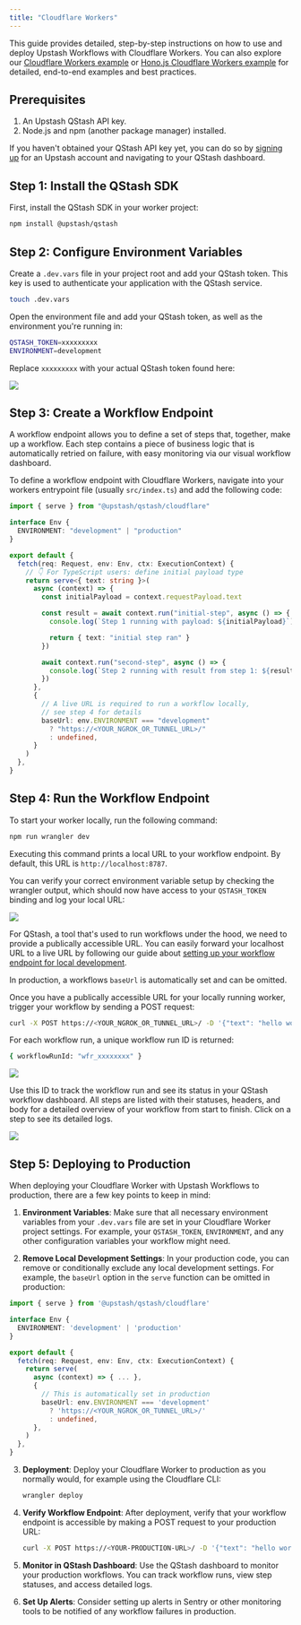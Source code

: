 ```yaml
---
title: "Cloudflare Workers"
---
```


This guide provides detailed, step-by-step instructions on how to use and deploy Upstash Workflows with Cloudflare Workers. You can also explore our [Cloudflare Workers example](https://github.com/upstash/qstash-js/tree/main/examples/workflow/cloudflare-workers) or [Hono.js Cloudflare Workers example](https://github.com/upstash/qstash-js/tree/main/examples/workflow/cloudflare-workers-hono) for detailed, end-to-end examples and best practices.

## Prerequisites

1. An Upstash QStash API key.
2. Node.js and npm (another package manager) installed.

If you haven't obtained your QStash API key yet, you can do so by [signing up](https://console.upstash.com/login) for an Upstash account and navigating to your QStash dashboard.

## Step 1: Install the QStash SDK

First, install the QStash SDK in your worker project:

```bash
npm install @upstash/qstash
```

## Step 2: Configure Environment Variables

Create a `.dev.vars` file in your project root and add your QStash token. This key is used to authenticate your application with the QStash service.

```bash
touch .dev.vars
```

Open the environment file and add your QStash token, as well as the environment you're running in:

```bash .dev.vars
QSTASH_TOKEN=xxxxxxxxx
ENVIRONMENT=development
```

Replace `xxxxxxxxx` with your actual QStash token found here:

<Frame>
  <img src="/img/qstash-workflow/qstash_token.png" />
</Frame>

## Step 3: Create a Workflow Endpoint

A workflow endpoint allows you to define a set of steps that, together, make up a workflow. Each step contains a piece of business logic that is automatically retried on failure, with easy monitoring via our visual workflow dashboard.

To define a workflow endpoint with Cloudflare Workers, navigate into your workers entrypoint file (usually `src/index.ts`) and add the following code:

```typescript src/index.ts
import { serve } from "@upstash/qstash/cloudflare"

interface Env {
  ENVIRONMENT: "development" | "production"
}

export default {
  fetch(req: Request, env: Env, ctx: ExecutionContext) {
    // 👇 For TypeScript users: define initial payload type
    return serve<{ text: string }>(
      async (context) => {
        const initialPayload = context.requestPayload.text

        const result = await context.run("initial-step", async () => {
          console.log(`Step 1 running with payload: ${initialPayload}`)

          return { text: "initial step ran" }
        })

        await context.run("second-step", async () => {
          console.log(`Step 2 running with result from step 1: ${result.text}`)
        })
      },
      {
        // A live URL is required to run a workflow locally,
        // see step 4 for details
        baseUrl: env.ENVIRONMENT === "development" 
          ? "https://<YOUR_NGROK_OR_TUNNEL_URL>/" 
          : undefined,
      }
    )
  },
}
```

## Step 4: Run the Workflow Endpoint

To start your worker locally, run the following command:

```bash
npm run wrangler dev
```

Executing this command prints a local URL to your workflow endpoint. By default, this URL is `http://localhost:8787`.

You can verify your correct environment variable setup by checking the wrangler output, which should now have access to your `QSTASH_TOKEN` binding and log your local URL:

<Frame>
  <img src="/img/qstash-workflow/wrangler.png" />
</Frame>

For QStash, a tool that's used to run workflows under the hood, we need to provide a publically accessible URL. You can easily forward your localhost URL to a live URL by following our guide about [setting up your workflow endpoint for local development](/qstash/workflows/howto/local-development).

In production, a workflows `baseUrl` is automatically set and can be omitted.

Once you have a publically accessible URL for your locally running worker, trigger your workflow by sending a POST request:

```bash
curl -X POST https://<YOUR_NGROK_OR_TUNNEL_URL>/ -D '{"text": "hello world!"}'
```

For each workflow run, a unique workflow run ID is returned:

```bash
{ workflowRunId: "wfr_xxxxxxxx" }
```

<Frame>
  <img src="/img/qstash-workflow/workers_local_request.png" />
</Frame>

Use this ID to track the workflow run and see its status in your QStash workflow dashboard. All steps are listed with their statuses, headers, and body for a detailed overview of your workflow from start to finish. Click on a step to see its detailed logs.

<Frame>
  <img src="/img/qstash-workflow/dashboard.png" />
</Frame>

## Step 5: Deploying to Production

When deploying your Cloudflare Worker with Upstash Workflows to production, there are a few key points to keep in mind:

1. **Environment Variables**: Make sure that all necessary environment variables from your `.dev.vars` file are set in your Cloudflare Worker project settings. For example, your `QSTASH_TOKEN`, `ENVIRONMENT`, and any other configuration variables your workflow might need.

2. **Remove Local Development Settings**: In your production code, you can remove or conditionally exclude any local development settings. For example, the `baseUrl` option in the `serve` function can be omitted in production:

```typescript src/index.ts
import { serve } from '@upstash/qstash/cloudflare'

interface Env {
  ENVIRONMENT: 'development' | 'production'
}

export default {
  fetch(req: Request, env: Env, ctx: ExecutionContext) {
    return serve(
      async (context) => { ... },
      {
        // This is automatically set in production
        baseUrl: env.ENVIRONMENT === 'development' 
          ? 'https://<YOUR_NGROK_OR_TUNNEL_URL>/' 
          : undefined,
      },
    )
  },
}
```

3. **Deployment**: Deploy your Cloudflare Worker to production as you normally would, for example using the Cloudflare CLI:

   ```bash
   wrangler deploy
   ```

4. **Verify Workflow Endpoint**: After deployment, verify that your workflow endpoint is accessible by making a POST request to your production URL:

   ```bash
   curl -X POST https://<YOUR-PRODUCTION-URL>/ -D '{"text": "hello world!"}'
   ```

5. **Monitor in QStash Dashboard**: Use the QStash dashboard to monitor your production workflows. You can track workflow runs, view step statuses, and access detailed logs.

6. **Set Up Alerts**: Consider setting up alerts in Sentry or other monitoring tools to be notified of any workflow failures in production.
